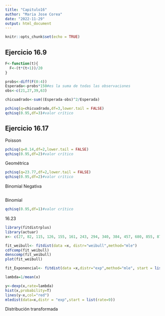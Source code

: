 ```yaml
---
title: "Capitulo16"
author: "Maria Jose Corea"
date: "2022-11-29"
output: html_document
---
```


```r
knitr::opts_chunk$set(echo = TRUE)
```

## Ejercicio 16.9

```r
F<-function(t){
  F<-(t*(t+1))/20
}

probs<-diff(F(0:4))
Esperada<-probs*150#es la suma de todas las observaciones
obs<-c(21,27,39,63)

chicuadrado<-sum((Esperada-obs)^2/Esperada)

pchisq(q=chicuadrado,df=3,lower.tail = FALSE)
qchisq(0.95,df=3)#valor crítico
```
## Ejercicio 16.17
Poisson

```r
pchisq(q=0.14,df=2,lower.tail = FALSE)
qchisq(0.95,df=2)#valor crítico
```
Geométrica

```r
pchisq(q=23.77,df=2,lower.tail = FALSE)
qchisq(0.95,df=2)#valor crítico
```
Binomial Negativa
```r

```
Binomial 

```r
qchisq(0.95,df=1)#valor crítico
```

16.23

```r
library(fitdistrplus)
library(actuar)
x<- c(27, 82, 115, 126, 155, 161, 243, 294, 340, 384, 457, 680, 855, 877, 974, 1193, 1340, 1884, 2.558, 3.476 )

fit_weibull<- fitdist(data =x, distr="weibull",method="mle")
cdfcomp(fit_weibull)
denscomp(fit_weibull)
plot(fit_weibull)
```

```r

fit_Exponencial<- fitdist(data =x,distr="exp",method="mle", start = list(rate= 1/mean(x)), lower=0, upper=1)

lambda=1/mean(x)

y<-dexp(x,rate=lambda)
hist(x,probability=T)
lines(y~x,col="red")
mledist(data=x,distr = "exp",start = list(rate=9))
```
Distribución transformada

```r

```


